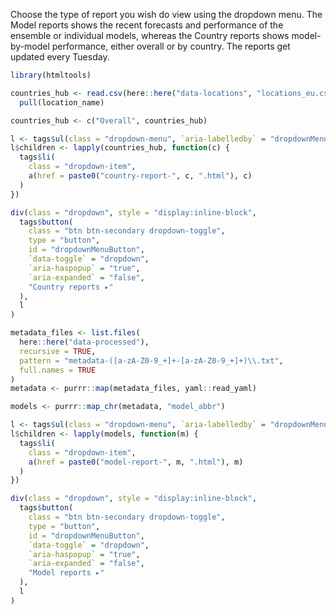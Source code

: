 Choose the type of report you wish do view using the dropdown menu. The Model reports shows the recent forecasts and performance of the ensemble or individual models, whereas the Country reports shows model-by-model performance, either overall or by country. The reports get updated every Tuesday. 

```r
library(htmltools)

countries_hub <- read.csv(here::here("data-locations", "locations_eu.csv")) %>%
  pull(location_name)

countries_hub <- c("Overall", countries_hub)

l <- tags$ul(class = "dropdown-menu", `aria-labelledby` = "dropdownMenuButton")
l$children <- lapply(countries_hub, function(c) {
  tags$li(
    class = "dropdown-item", 
    a(href = paste0("country-report-", c, ".html"), c)
  )
})

div(class = "dropdown", style = "display:inline-block",
  tags$button( 
    class = "btn btn-secondary dropdown-toggle", 
    type = "button", 
    id = "dropdownMenuButton",
    `data-toggle` = "dropdown", 
    `aria-haspopup` = "true", 
    `aria-expanded` = "false", 
    "Country reports ▸"
  ),
  l
)
```


```r
metadata_files <- list.files(
  here::here("data-processed"),
  recursive = TRUE,
  pattern = "metadata-([a-zA-Z0-9_+]+-[a-zA-Z0-9_+]+)\\.txt",
  full.names = TRUE
)
metadata <- purrr::map(metadata_files, yaml::read_yaml)

models <- purrr::map_chr(metadata, "model_abbr")

l <- tags$ul(class = "dropdown-menu", `aria-labelledby` = "dropdownMenuButton")
l$children <- lapply(models, function(m) {
  tags$li(
    class = "dropdown-item", 
    a(href = paste0("model-report-", m, ".html"), m)
  )
})

div(class = "dropdown", style = "display:inline-block",
  tags$button( 
    class = "btn btn-secondary dropdown-toggle", 
    type = "button", 
    id = "dropdownMenuButton",
    `data-toggle` = "dropdown", 
    `aria-haspopup` = "true", 
    `aria-expanded` = "false", 
    "Model reports ▸"
  ),
  l
)
```

